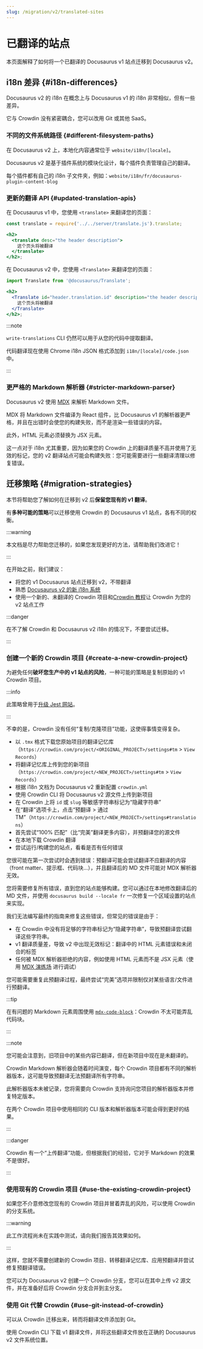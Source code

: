 ```yaml
---
slug: /migration/v2/translated-sites
---
```


# 已翻译的站点

本页面解释了如何将一个已翻译的 Docusaurus v1 站点迁移到 Docusaurus v2。

## i18n 差异 {#i18n-differences}

Docusaurus v2 的 i18n 在概念上与 Docusaurus v1 的 i18n 非常相似，但有一些差异。

它与 Crowdin 没有紧密耦合，您可以改用 Git 或其他 SaaS。

### 不同的文件系统路径 {#different-filesystem-paths}

在 Docusaurus v2 上，本地化内容通常位于 `website/i18n/[locale]`。

Docusaurus v2 是基于插件系统的模块化设计，每个插件负责管理自己的翻译。

每个插件都有自己的 i18n 子文件夹，例如：`website/i18n/fr/docusaurus-plugin-content-blog`

### 更新的翻译 API {#updated-translation-apis}

在 Docusaurus v1 中，您使用 `<translate>` 来翻译您的页面：

```jsx
const translate = require('../../server/translate.js').translate;

<h2>
  <translate desc="the header description">
    这个页头将被翻译
  </translate>
</h2>;
```

在 Docusaurus v2 中，您使用 `<Translate>` 来翻译您的页面：

```jsx
import Translate from '@docusaurus/Translate';

<h2>
  <Translate id="header.translation.id" description="the header description">
    这个页头将被翻译
  </Translate>
</h2>;
```

:::note

`write-translations` CLI 仍然可以用于从您的代码中提取翻译。

代码翻译现在使用 Chrome i18n JSON 格式添加到 `i18n/[locale]/code.json` 中。

:::

### 更严格的 Markdown 解析器 {#stricter-markdown-parser}

Docusaurus v2 使用 [MDX](https://mdxjs.com/) 来解析 Markdown 文件。

MDX 将 Markdown 文件编译为 React 组件，比 Docusaurus v1 的解析器更严格，并且在出错时会使您的构建失败，而不是渲染一些错误的内容。

此外，HTML 元素必须替换为 JSX 元素。

这一点对于 i18n 尤其重要，因为如果您的 Crowdin 上的翻译质量不高并使用了无效的标记，您的 v2 翻译站点可能会构建失败：您可能需要进行一些翻译清理以修复错误。

## 迁移策略 {#migration-strategies}

本节将帮助您了解如何在迁移到 v2 后**保留您现有的 v1 翻译**。

有**多种可能的策略**可以迁移使用 Crowdin 的 Docusaurus v1 站点，各有不同的权衡。

:::warning

本文档是尽力帮助您迁移的，如果您发现更好的方法，请帮助我们改进它！

:::

在开始之前，我们建议：

- 将您的 v1 Docusaurus 站点迁移到 v2，不带翻译
- 熟悉 [Docusaurus v2 的新 i18n 系统](../../i18n/i18n-introduction.mdx)
- 使用一个新的、未翻译的 Crowdin 项目和[Crowdin 教程](../../i18n/i18n-crowdin.mdx)让 Crowdin 为您的 v2 站点工作

:::danger

在不了解 Crowdin 和 Docusaurus v2 i18n 的情况下，不要尝试迁移。

:::

### 创建一个新的 Crowdin 项目 {#create-a-new-crowdin-project}

为避免任何**破坏您生产中的 v1 站点的风险**，一种可能的策略是复制原始的 v1 Crowdin 项目。

:::info

此策略曾用于[升级 Jest 网站](https://jestjs.io/blog/2021/03/09/jest-website-upgrade)。

:::

不幸的是，Crowdin 没有任何“复制/克隆项目”功能，这使得事情变得复杂。

- 以 `.tmx` 格式下载您原始项目的翻译记忆库（`https://crowdin.com/project/<ORIGINAL_PROJECT>/settings#tm` > `View Records`）
- 将翻译记忆库上传到您的新项目（`https://crowdin.com/project/<NEW_PROJECT>/settings#tm` > `View Records`）
- 根据 i18n 文档为 Docusaurus v2 重新配置 `crowdin.yml`
- 使用 Crowdin CLI 将 Docusaurus v2 源文件上传到新项目
- 在 Crowdin 上将 `id` 或 `slug` 等敏感字符串标记为“隐藏字符串”
- 在“翻译”选项卡上，点击“预翻译 > 通过 TM”（`https://crowdin.com/project/<NEW_PROJECT>/settings#translations`）
- 首先尝试“100% 匹配”（比“完美”翻译更多内容），并预翻译您的源文件
- 在本地下载 Crowdin 翻译
- 尝试运行/构建您的站点，看看是否有任何错误

您很可能在第一次尝试时会遇到错误：预翻译可能会尝试翻译不应翻译的内容（front matter、提示框、代码块...），并且翻译后的 MD 文件可能对 MDX 解析器无效。

您将需要修复所有错误，直到您的站点能够构建。您可以通过在本地修改翻译后的 MD 文件，并使用 `docusaurus build --locale fr` 一次修复一个区域设置的站点来实现。

我们无法编写最终的指南来修复这些错误，但常见的错误是由于：

- 在 Crowdin 中没有将足够的字符串标记为“隐藏字符串”，导致预翻译尝试翻译这些字符串。
- v1 翻译质量差，导致 v2 中出现无效标记：翻译中的 HTML 元素错误和未闭合的标签
- 任何被 MDX 解析器拒绝的内容，例如使用 HTML 元素而不是 JSX 元素（使用 [MDX 演练场](https://mdxjs.com/playground/) 进行调试）

您可能需要重复此预翻译过程，最终尝试“完美”选项并限制仅对某些语言/文件进行预翻译。

:::tip

在有问题的 Markdown 元素周围使用 [`mdx-code-block`](../../i18n/i18n-crowdin.mdx#mdx-solutions)：Crowdin 不太可能弄乱代码块。

:::

:::note

您可能会注意到，旧项目中的某些内容已翻译，但在新项目中现在是未翻译的。

Crowdin Markdown 解析器会随着时间演变，每个 Crowdin 项目都有不同的解析器版本，这可能导致预翻译无法预翻译所有字符串。

此解析器版本未被记录，您将需要向 Crowdin 支持询问您项目的解析器版本并修复特定版本。

在两个 Crowdin 项目中使用相同的 CLI 版本和解析器版本可能会得到更好的结果。

:::

:::danger

Crowdin 有一个“上传翻译”功能，但根据我们的经验，它对于 Markdown 的效果不是很好。

:::

### 使用现有的 Crowdin 项目 {#use-the-existing-crowdin-project}

如果您不介意修改您现有的 Crowdin 项目并冒着弄乱的风险，可以使用 Crowdin 的分支系统。

:::warning

此工作流程尚未在实践中测试，请向我们报告其效果如何。

:::

这样，您就不需要创建新的 Crowdin 项目、转移翻译记忆库、应用预翻译并尝试修复预翻译错误。

您可以为 Docusaurus v2 创建一个 Crowdin 分支，您可以在其中上传 v2 源文件，并在准备好后将 Crowdin 分支合并到主分支。

### 使用 Git 代替 Crowdin {#use-git-instead-of-crowdin}

可以从 Crowdin 迁移出来，转而将翻译文件添加到 Git。

使用 Crowdin CLI 下载 v1 翻译文件，并将这些翻译文件放在正确的 Docusaurus v2 文件系统位置。
```
